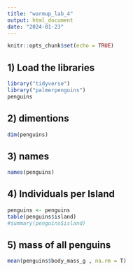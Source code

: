 ```yaml
---
title: "warmup_lab_4"
output: html_document
date: "2024-01-23"
---
```


```r
knitr::opts_chunk$set(echo = TRUE)
```

## 1) Load the libraries 
```r
library("tidyverse")
library("palmerpenguins")
penguins
```

## 2) dimentions 
```r
dim(penguins)
```

## 3) names 
```r
names(penguins)
```

## 4) Individuals per Island 
```r
penguins <- penguins
table(penguins$island)
#summary(penguins$island)
```

## 5) mass of all penguins 
```r
mean(penguins$body_mass_g , na.rm = T)
```

